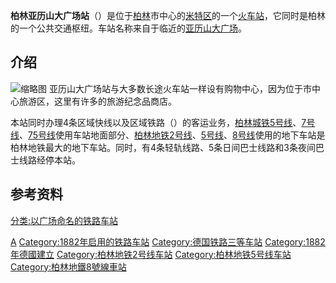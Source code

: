 {{Infobox Deutsche Bahn station
| logo            = 
| image           = 2009-07-26-berlin-by-RalfR-48.jpg
| name            =  柏林亚历山大广场站<br>[[File:Deutsche_Bahn_AG-Logo.svg|30px]] {{ÖPNV Berlin|S|20}} {{ÖPNV Berlin|U|20}}
| caption         = 
| country         = {{GER}}
| state           = {{flag|Berlin}}
| locale          = [[柏林|柏林]]
| borough         = [[米特区|米特区]]
| coordinates     = {{coord|52|31|17|N|13|24|43|E|region:DE-BY_type:railwaystation|format=dms|display=inline,title}}
| category        = [[德國鐵路車站分級|三等站]]<ref>{{DBCatsURL}}</ref>
| tracks          = 3（长途）<br>2（快铁）
| exits           = 
| ds100           = BALE（长途）<br>BALX（快铁）
| code            = 8011155（长途）<br>8089001（快铁）
| type            = [[乘降所|乘降所]]（长途）<br>{{link-de|通过式车站|Durchgangsbahnhof}}（快铁）
| start           = 1882年
| architect       ={{link-de|约翰·爱德华多·雅各布斯塔尔|Johann Eduard Jacobsthal}}
|lines=
* {{link-de|柏林城市铁路|Berliner Stadtbahn}}
}}

'''柏林亚历山大广场站'''（{{lang-de|Bahnhof Berlin Alexanderplatz}}）是位于[[柏林|柏林]]市中心的[[米特区|米特区]]的一个[[火车站|火车站]]，它同时是柏林的一个公共交通枢纽。车站名称来自于临近的[[亚历山大广场|亚历山大广场]]。

==介绍==
[[File:Berlin_Alexanderplatz_U-Bahnhöfe.svg|缩略图]]
亚历山大广场站与大多数长途火车站一样设有购物中心，因为位于市中心旅游区，这里有许多的旅游纪念品商店。

本站同时办理4条区域快线以及区域铁路（{{lang|de|Regionalbahn}}）的客运业务，[[柏林城铁|柏林城铁]][[柏林城铁5号线|5号线]]、[[柏林城铁7号线|7号线]]、[[柏林城铁75号线|75号线]]使用车站地面部分、[[柏林地铁|柏林地铁]][[柏林地铁2号线|2号线]]、[[柏林地铁5号线|5号线]]、[[柏林地铁8号线|8号线]]使用的地下车站是柏林地铁最大的地下车站。同时，有4条轻轨线路、5条日间巴士线路和3条夜间巴士线路经停本站。

==参考资料==
<references />

{{Germany-stub}}
{{鐵路車站小作品}}
{{柏林地铁2号线}}
{{柏林地铁5号线}}
{{柏林地铁8号线}}

{{DEFAULTSORT:Berlin Alexanderplatz}}
[[Category:柏林铁路车站|A]]
[[Category:1882年启用的铁路车站|Category:1882年启用的铁路车站]]
[[Category:德国铁路三等车站|Category:德国铁路三等车站]]
[[Category:1882年德國建立|Category:1882年德國建立]]
[[Category:柏林地铁2号线车站|Category:柏林地铁2号线车站]]
[[Category:柏林地铁5号线车站|Category:柏林地铁5号线车站]]
[[Category:柏林地鐵8號線車站|Category:柏林地鐵8號線車站]]
[[分类:以广场命名的铁路车站|分类:以广场命名的铁路车站]]